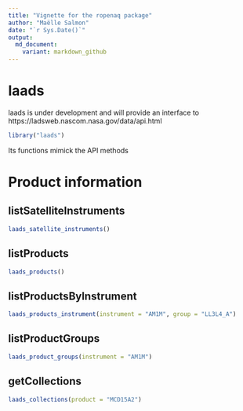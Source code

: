 ```yaml
---
title: "Vignette for the ropenaq package"
author: "Maëlle Salmon"
date: "`r Sys.Date()`"
output:
  md_document:
    variant: markdown_github
---
```

laads
=============

laads is under development and will provide an interface to https://ladsweb.nascom.nasa.gov/data/api.html

```r
library("laads")

```

Its functions mimick the API methods

# Product information


## listSatelliteInstruments

```r
laads_satellite_instruments()
```

## listProducts

```r
laads_products()
```

## listProductsByInstrument

```r
laads_products_instrument(instrument = "AM1M", group = "LL3L4_A")
```

## listProductGroups

```r
laads_product_groups(instrument = "AM1M")
```

## getCollections

```r
laads_collections(product = "MCD15A2")
```
